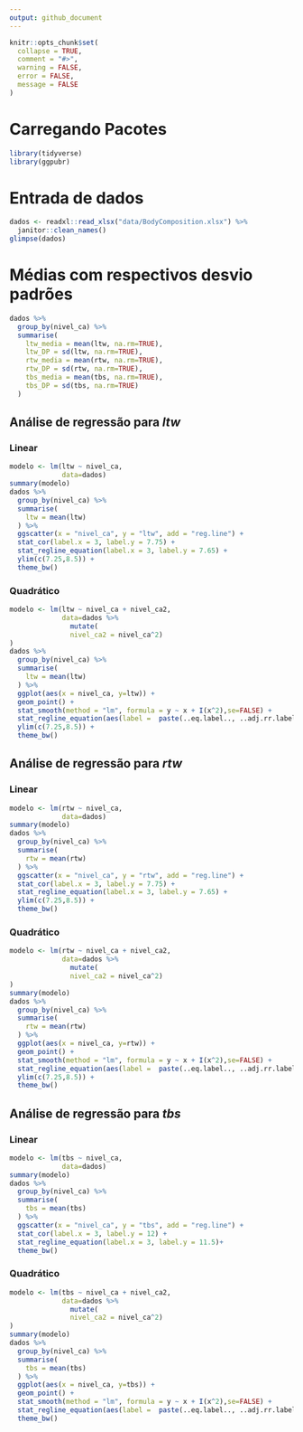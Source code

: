 ```yaml
---
output: github_document
---
```


<!-- README.md is generated from README.Rmd. Please edit that file -->

```r
knitr::opts_chunk$set(
  collapse = TRUE,
  comment = "#>",
  warning = FALSE,
  error = FALSE,
  message = FALSE
)
```

# Carregando Pacotes
```r
library(tidyverse)
library(ggpubr)
```

# Entrada de dados
```r
dados <- readxl::read_xlsx("data/BodyComposition.xlsx") %>% 
  janitor::clean_names()
glimpse(dados)
```
# Médias com respectivos desvio padrões

```r
dados %>% 
  group_by(nivel_ca) %>% 
  summarise(
    ltw_media = mean(ltw, na.rm=TRUE),
    ltw_DP = sd(ltw, na.rm=TRUE),
    rtw_media = mean(rtw, na.rm=TRUE),
    rtw_DP = sd(rtw, na.rm=TRUE),
    tbs_media = mean(tbs, na.rm=TRUE),
    tbs_DP = sd(tbs, na.rm=TRUE)
  )
```

## Análise de regressão para $ltw$ 

### Linear

```r
modelo <- lm(ltw ~ nivel_ca,
             data=dados)
summary(modelo)
dados %>% 
  group_by(nivel_ca) %>% 
  summarise(
    ltw = mean(ltw)
  ) %>% 
  ggscatter(x = "nivel_ca", y = "ltw", add = "reg.line") +
  stat_cor(label.x = 3, label.y = 7.75) +
  stat_regline_equation(label.x = 3, label.y = 7.65) +
  ylim(c(7.25,8.5)) +
  theme_bw()
```

### Quadrático
```r
modelo <- lm(ltw ~ nivel_ca + nivel_ca2,
             data=dados %>% 
               mutate(
               nivel_ca2 = nivel_ca^2)
)
dados %>% 
  group_by(nivel_ca) %>% 
  summarise(
    ltw = mean(ltw)
  ) %>% 
  ggplot(aes(x = nivel_ca, y=ltw)) +
  geom_point() +
  stat_smooth(method = "lm", formula = y ~ x + I(x^2),se=FALSE) +
  stat_regline_equation(aes(label =  paste(..eq.label.., ..adj.rr.label.., sep = "~~~~")),formula = y ~ x + I(x^2)) +
  ylim(c(7.25,8.5)) +
  theme_bw()
```



## Análise de regressão para $rtw$ 

### Linear

```r
modelo <- lm(rtw ~ nivel_ca,
             data=dados)
summary(modelo)
dados %>% 
  group_by(nivel_ca) %>% 
  summarise(
    rtw = mean(rtw)
  ) %>% 
  ggscatter(x = "nivel_ca", y = "rtw", add = "reg.line") +
  stat_cor(label.x = 3, label.y = 7.75) +
  stat_regline_equation(label.x = 3, label.y = 7.65) +
  ylim(c(7.25,8.5)) +
  theme_bw()
```

### Quadrático
```r
modelo <- lm(rtw ~ nivel_ca + nivel_ca2,
             data=dados %>% 
               mutate(
               nivel_ca2 = nivel_ca^2)
)
summary(modelo)
dados %>% 
  group_by(nivel_ca) %>% 
  summarise(
    rtw = mean(rtw)
  ) %>% 
  ggplot(aes(x = nivel_ca, y=rtw)) +
  geom_point() +
  stat_smooth(method = "lm", formula = y ~ x + I(x^2),se=FALSE) +
  stat_regline_equation(aes(label =  paste(..eq.label.., ..adj.rr.label.., sep = "~~~~")),formula = y ~ x + I(x^2)) +
  ylim(c(7.25,8.5)) +
  theme_bw()
```

## Análise de regressão para $tbs$ 

### Linear

```r
modelo <- lm(tbs ~ nivel_ca,
             data=dados)
summary(modelo)
dados %>% 
  group_by(nivel_ca) %>% 
  summarise(
    tbs = mean(tbs)
  ) %>% 
  ggscatter(x = "nivel_ca", y = "tbs", add = "reg.line") +
  stat_cor(label.x = 3, label.y = 12) +
  stat_regline_equation(label.x = 3, label.y = 11.5)+
  theme_bw()
```

### Quadrático
```r
modelo <- lm(tbs ~ nivel_ca + nivel_ca2,
             data=dados %>% 
               mutate(
               nivel_ca2 = nivel_ca^2)
)
summary(modelo)
dados %>% 
  group_by(nivel_ca) %>% 
  summarise(
    tbs = mean(tbs)
  ) %>% 
  ggplot(aes(x = nivel_ca, y=tbs)) +
  geom_point() +
  stat_smooth(method = "lm", formula = y ~ x + I(x^2),se=FALSE) +
  stat_regline_equation(aes(label =  paste(..eq.label.., ..adj.rr.label.., sep = "~~~~")),formula = y ~ x + I(x^2)) +
  theme_bw()
```
